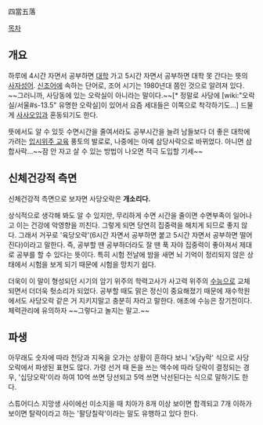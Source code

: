 四當五落

[[목차]]
== 개요 ==
하루에 4시간 자면서 공부하면 [[대학]] 가고 5시간 자면서 공부하면 대학 못 간다는 뜻의 [[사자성어]]. [[신조어]]에 속하는 단어로, 조어 시기는 1980년대 쯤인 것으로 알려져 있다. ~~그러니까, 사당동에 있는 오락실이 아니라는 말이다.~~[* 정말로 사당에 [wiki:"오락실/서울#s-13.5" 유명한 오락실]이 있어서 요즘 세대들은 이쪽으로 착각하기도...] 드물게 [[사사오입]]과 혼동되기도 한다.

뜻에서도 알 수 있듯 수면시간을 줄여서라도 공부시간을 늘려 남들보다 더 좋은 대학에 가려는 [[입시위주 교육]] 풍토의 발로로, 나중에는 아예 삼당사락으로 바뀌었다. 아니면 삼합사락...~~잠 안 자고 살 수 있는 방법이 나오면 적극 도입할 기세~~

== 신체건강적 측면 ==
신체건강적 측면으로 보자면 사당오락은 '''개소리다.'''

상식적으로 생각해 봐도 알 수 있지만, 무리하게 수면 시간을 줄이면 수면부족이 일어나고 이는 건강에 악영향을 끼친다. 그렇게 되면 당연히 집중력을 해치게 되므로 좋지 않다. 그래서 거꾸로 '육당오락'(6시간 자면서 공부하면 붙고 5시간 자면서 공부하면 떨어진다)이라고 말한다. 즉, 공부할 땐 공부하더라도 잘 땐 푹 자야 집중력이 좋아져서 제대로 공부를 할 수 있다는 뜻이다. 특히 시험 전날에 밤을 새면 뇌 기억이 정리되지 않은 상태에서 시험을 보게 되기 때문에 시험을 망치기 쉽다.

더욱이 이 말이 형성되던 시기의 암기 위주의 학력고사가 사고력 위주의 [[수능]]으로 교체되면서 더더욱 헛소리가 되었다. 공부할 때도 맑은 정신이 중요해졌기 때문에 재수학원에서도 사당오락 같은 거 지키지말고 충분히 자라고 말한다. 애초에 수능은 장기전이다. 체력관리에 유의하자 ~~그렇다고 놀지는 말고.~~

== 파생 ==
아무래도 숫자에 따라 천당과 지옥을 오가는 상황이 흔하다 보니 'x당y락' 식으로 사당오락에서 파생된 표현도 많다. 가령 선거 때 돈을 쓰는 액수에 따라 당락이 결정되는 경우, '십당오락'이라 하여 10억 쓰면 당선되고 5억 쓰면 낙선된다는 식으로 말하기도 한다.

스튜어디스 지망생 사이에선 미소지을 때 치아가 8개 이상 보이면 합격되고 7개 이하가 보이면 탈락이라고 하는 '팔당칠락'이라는 말도 유행하고 있다 한다.
